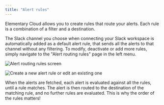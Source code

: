 ```yaml
---
title: "Alert rules"
---
```


Elementary Cloud allows you to create rules that route your alerts.
Each rule is a combination of a filter and a destination.

The Slack channel you choose when connecting your Slack workspace is automatically added as a default alert rule, that sends all the alerts to that channel without any filtering.
To modify, deactivate or add more rules, simply navigate to the "Alert routing rules" page in the left menu.

<p>
  <Frame>
    <div className="dark:bg-white rounded-md p-4">
      <img src="/pics/cloud/alert_rules.png" alt="Alert routing rules screen" />
    </div>
  </Frame>
</p>

<p>
  <Frame>
    <div className="dark:bg-white rounded-md p-4">
      <img
        src="/pics/cloud/alert_rules_drawer.png"
        alt="Create a new alert rule or edit an existing one"
      />
    </div>
  </Frame>
</p>

<Tip>
  When the alerts are fetched, each alert is evaluated against all the rules,
  until a rule matches. The alert is then routed to the destination of the
  matching rule, and no further rules are evaluated. This is why the order of
  the rules matters!
</Tip>
